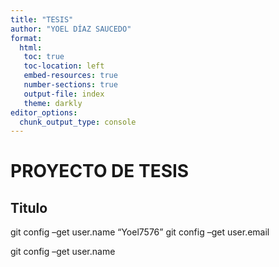 ```yaml
---
title: "TESIS"
author: "YOEL DÍAZ SAUCEDO"
format:
  html:
   toc: true
   toc-location: left
   embed-resources: true
   number-sections: true
   output-file: index
   theme: darkly
editor_options: 
  chunk_output_type: console
---
```


#  PROYECTO DE TESIS
## Titulo


git config --get user.name "Yoel7576"
git config --get user.email


git config --get user.name

